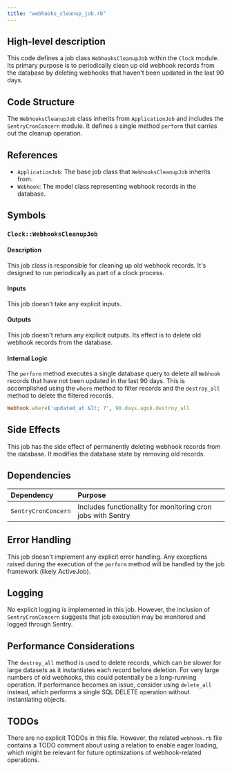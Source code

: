 ```yaml
---
title: "webhooks_cleanup_job.rb"
---
```


## High-level description
This code defines a job class `WebhooksCleanupJob` within the `Clock` module. Its primary purpose is to periodically clean up old webhook records from the database by deleting webhooks that haven't been updated in the last 90 days.

## Code Structure
The `WebhooksCleanupJob` class inherits from `ApplicationJob` and includes the `SentryCronConcern` module. It defines a single method `perform` that carries out the cleanup operation.

## References
- `ApplicationJob`: The base job class that `WebhooksCleanupJob` inherits from.
- `Webhook`: The model class representing webhook records in the database.

## Symbols

### `Clock::WebhooksCleanupJob`
#### Description
This job class is responsible for cleaning up old webhook records. It's designed to run periodically as part of a clock process.

#### Inputs
This job doesn't take any explicit inputs.

#### Outputs
This job doesn't return any explicit outputs. Its effect is to delete old webhook records from the database.

#### Internal Logic
The `perform` method executes a single database query to delete all `Webhook` records that have not been updated in the last 90 days. This is accomplished using the `where` method to filter records and the `destroy_all` method to delete the filtered records.

```ruby
Webhook.where('updated_at &lt; ?', 90.days.ago).destroy_all
```

## Side Effects
This job has the side effect of permanently deleting webhook records from the database. It modifies the database state by removing old records.

## Dependencies
| Dependency | Purpose |
|:-----------|:--------|
| `SentryCronConcern` | Includes functionality for monitoring cron jobs with Sentry |

## Error Handling
This job doesn't implement any explicit error handling. Any exceptions raised during the execution of the `perform` method will be handled by the job framework (likely ActiveJob).

## Logging
No explicit logging is implemented in this job. However, the inclusion of `SentryCronConcern` suggests that job execution may be monitored and logged through Sentry.

## Performance Considerations
The `destroy_all` method is used to delete records, which can be slower for large datasets as it instantiates each record before deletion. For very large numbers of old webhooks, this could potentially be a long-running operation. If performance becomes an issue, consider using `delete_all` instead, which performs a single SQL DELETE operation without instantiating objects.

## TODOs
There are no explicit TODOs in this file. However, the related `webhook.rb` file contains a TODO comment about using a relation to enable eager loading, which might be relevant for future optimizations of webhook-related operations.